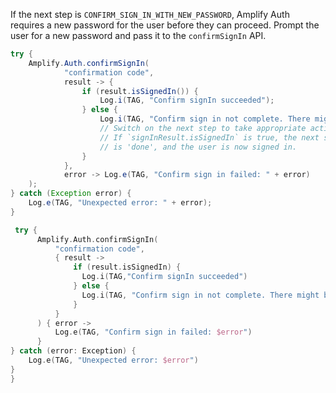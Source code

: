 If the next step is `CONFIRM_SIGN_IN_WITH_NEW_PASSWORD`, Amplify Auth requires a new password for the user before they can proceed. Prompt the user for a new password and pass it to the `confirmSignIn` API.

<BlockSwitcher>

<Block name="Java">

```java
try {
    Amplify.Auth.confirmSignIn(
            "confirmation code",
            result -> {
                if (result.isSignedIn()) {
                    Log.i(TAG, "Confirm signIn succeeded");
                } else {
                    Log.i(TAG, "Confirm sign in not complete. There might be additional steps: " + result.getNextStep());
                    // Switch on the next step to take appropriate actions.
                    // If `signInResult.isSignedIn` is true, the next step
                    // is 'done', and the user is now signed in.
                }
            },
            error -> Log.e(TAG, "Confirm sign in failed: " + error)
    );
} catch (Exception error) {
    Log.e(TAG, "Unexpected error: " + error);
}
```
</Block>

<Block name="Kotlin">

```kotlin
 try {
      Amplify.Auth.confirmSignIn(
          "confirmation code",
          { result ->
              if (result.isSignedIn) {
                Log.i(TAG,"Confirm signIn succeeded")
              } else {
                Log.i(TAG, "Confirm sign in not complete. There might be additional steps: ${result.nextStep}")
              }
          }
      ) { error ->
          Log.e(TAG, "Confirm sign in failed: $error")
      }
} catch (error: Exception) {
    Log.e(TAG, "Unexpected error: $error")
}
}
```

</Block>

</BlockSwitcher>
